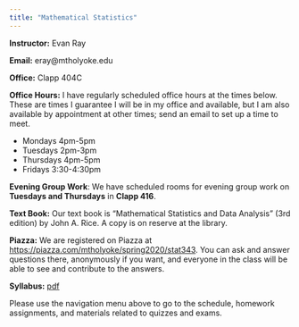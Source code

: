```yaml
---
title: "Mathematical Statistics"
---
```


**Instructor:** Evan Ray

**Email:** eray@mtholyoke.edu

**Office:** Clapp 404C

**Office Hours:** I have regularly scheduled office hours at the times below.  These are times I guarantee I will be in my office and available, but I am also available by appointment at other times; send an email to set up a time to meet.

 * Mondays 4pm-5pm
 * Tuesdays 2pm-3pm
 * Thursdays 4pm-5pm
 * Fridays 3:30-4:30pm

**Evening Group Work**: We have scheduled rooms for evening group work on **Tuesdays and Thursdays** in **Clapp 416**.

**Text Book:** Our text book is "Mathematical Statistics and Data Analysis" (3rd edition) by John A. Rice.  A copy is on reserve at the library.

**Piazza:** We are registered on Piazza at [https://piazza.com/mtholyoke/spring2020/stat343](https://piazza.com/mtholyoke/spring2020/stat343).  You can ask and answer questions there, anonymously if you want, and everyone in the class will be able to see and contribute to the answers.

**Syllabus:** [pdf](syllabus/syllabus_stat_343.pdf)

Please use the navigation menu above to go to the schedule, homework assignments, and materials related to quizzes and exams.
